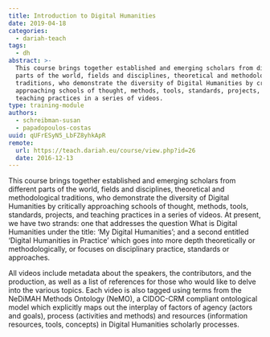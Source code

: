 ```yaml
---
title: Introduction to Digital Humanities
date: 2019-04-18
categories:
  - dariah-teach
tags:
  - dh
abstract: >-
  This course brings together established and emerging scholars from different
  parts of the world, fields and disciplines, theoretical and methodological
  traditions, who demonstrate the diversity of Digital Humanities by critically
  approaching schools of thought, methods, tools, standards, projects, and
  teaching practices in a series of videos.
type: training-module
authors:
  - schreibman-susan
  - papadopoulos-costas
uuid: qUFrESyN5_LbFZ8yhkApR
remote:
  url: https://teach.dariah.eu/course/view.php?id=26
  date: 2016-12-13
---
```


This course brings together established and emerging scholars from different
parts of the world, fields and disciplines, theoretical and methodological
traditions, who demonstrate the diversity of Digital Humanities by critically
approaching schools of thought, methods, tools, standards, projects, and
teaching practices in a series of videos. At present, we have two strands: one
that addresses the question What is Digital Humanities under the title: ‘My
Digital Humanities’; and a second entitled ‘Digital Humanities in Practice’
which goes into more depth theoretically or methodologically, or focuses on
disciplinary practice, standards or approaches.

All videos include metadata about the speakers, the contributors, and the
production, as well as a list of references for those who would like to delve
into the various topics. Each video is also tagged using terms from the NeDiMAH
Methods Ontology (NeMO), a CIDOC-CRM compliant ontological model which
explicitly maps out the interplay of factors of agency (actors and goals),
process (activities and methods) and resources (information resources, tools,
concepts) in Digital Humanities scholarly processes.

<CTA
  title="Interested in learning more?"
  subtitle="Check out Introduction to Digital Humanities on #dariahTeach"
  url="https://teach.dariah.eu/course/view.php?id=26"
/>
